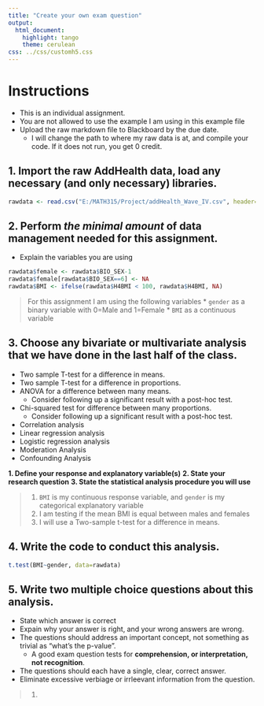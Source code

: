 ```yaml
---
title: "Create your own exam question"
output:
  html_document:
    highlight: tango
    theme: cerulean
css: ../css/customh5.css
---
```


# Instructions
* This is an individual assignment. 
* You are not allowed to use the example I am using in this example file
* Upload the raw markdown file to Blackboard by the due date. 
    - I will change the path to where my raw data is at, and compile your code. If it does not run, you get 0 credit. 

## 1. Import the raw AddHealth data, load any necessary (and only necessary) libraries. 
```r
rawdata <- read.csv("E:/MATH315/Project/addHealth_Wave_IV.csv", header=TRUE)
```

## 2. Perform _the minimal amount_ of data management needed for this assignment.
* Explain the variables you are using
```r
rawdata$female <- rawdata$BIO_SEX-1
rawdata$female[rawdata$BIO_SEX==6] <- NA
rawdata$BMI <- ifelse(rawdata$H4BMI < 100, rawdata$H4BMI, NA)
```

> For this assignment I am using the following variables
> * `gender` as a binary variable with  0=Male and 1=Female
> * `BMI` as a continuous variable

## 3. Choose any bivariate or multivariate analysis that we have done in the last half of the class. 
* Two sample T-test for a difference in means.
* Two sample T-test for a difference in proportions.
* ANOVA for a difference between many means.
    - Consider following up a significant result with a post-hoc test. 
* Chi-squared test for difference between many proportions.
    - Consider following up a significant result with a post-hoc test. 
* Correlation analysis
* Linear regression analysis
* Logistic regression analysis
* Moderation Analysis
* Confounding Analysis

**1. Define your response and explanatory variable(s)**
**2. State your research question**
**3. State the statistical analysis procedure you will use **

> 1. `BMI` is my continuous response variable, and `gender` is my categorical explanatory variable
> 2. I am testing if the mean BMI is equal between males and females
> 3. I will use a Two-sample t-test for a difference in means.

## 4. Write the code to conduct this analysis. 
```r
t.test(BMI~gender, data=rawdata)
```


## 5. Write two multiple choice questions about this analysis. 
* State which answer is correct
* Expain why your answer is right, and your wrong answers are wrong. 
* The questions should address an important concept, not something as trivial as "what's the p-value". 
    - A good exam question tests for **comprehension, or interpretation, not recognition**. 
* The questions should each have a single, clear, correct answer. 
* Eliminate excessive verbiage or irrleevant information from the question. 

> 1. 





